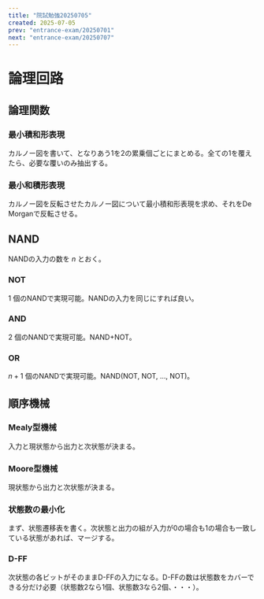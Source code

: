 ```yaml
---
title: "院試勉強20250705"
created: 2025-07-05
prev: "entrance-exam/20250701"
next: "entrance-exam/20250707"
---
```


# 論理回路

## 論理関数

### 最小積和形表現

カルノー図を書いて、となりあう1を2の累乗個ごとにまとめる。全ての1を覆えたら、必要な覆いのみ抽出する。

### 最小和積形表現

カルノー図を反転させたカルノー図について最小積和形表現を求め、それをDe Morganで反転させる。

## NAND

NANDの入力の数を $n$ とおく。

### NOT

$1$ 個のNANDで実現可能。NANDの入力を同じにすれば良い。

### AND

$2$ 個のNANDで実現可能。NAND+NOT。

### OR

$n + 1$ 個のNANDで実現可能。NAND(NOT, NOT, ..., NOT)。

## 順序機械

### Mealy型機械

入力と現状態から出力と次状態が決まる。

### Moore型機械

現状態から出力と次状態が決まる。

### 状態数の最小化

まず、状態遷移表を書く。次状態と出力の組が入力が0の場合も1の場合も一致している状態があれば、マージする。

### D-FF

次状態の各ビットがそのままD-FFの入力になる。D-FFの数は状態数をカバーできる分だけ必要（状態数2なら1個、状態数3なら2個、・・・）。
